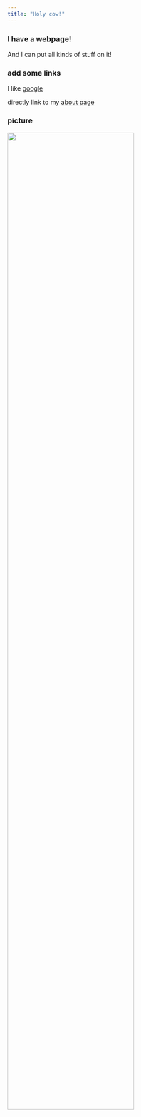 ```yaml
---
title: "Holy cow!"
---
```


### I have a webpage!

And I can put all kinds of stuff on it!

### add some links

I like [google](https://www.google.com)

directly link to my [about page](about.html)

### picture

<img src="image/somecat.jpg" style="width:75%">